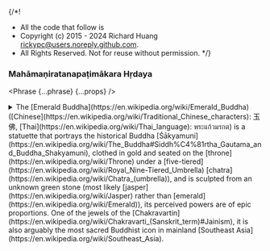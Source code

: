 {/*!
 * All the code that follow is
 * Copyright (c) 2015 - 2024 Richard Huang <rickypc@users.noreply.github.com>.
 * All Rights Reserved. Not for reuse without permission.
 */}


### Mahāmaṇiratanapaṭimākara Hṛdaya

<Phrase {...phrase} {...props} />

<details>
  <summary>
    The [Emerald Buddha](https://en.wikipedia.org/wiki/Emerald_Buddha)
    ([Chinese](https://en.wikipedia.org/wiki/Traditional_Chinese_characters): 玉佛,
    [Thai](https://en.wikipedia.org/wiki/Thai_language): พระแก้วมรกต) is a statuette
    that portrays the historical Buddha
    [Śākyamuni](https://en.wikipedia.org/wiki/The_Buddha#Siddh%C4%81rtha_Gautama_and_Buddha_Shakyamuni),
    clothed in gold and seated on the [throne](https://en.wikipedia.org/wiki/Throne) under
    a [five-tiered](https://en.wikipedia.org/wiki/Royal_Nine-Tiered_Umbrella) [chatra](https://en.wikipedia.org/wiki/Chatra_(umbrella)),
    and is sculpted from an unknown green stone (most likely [jasper](https://en.wikipedia.org/wiki/Jasper)
    rather than [emerald](https://en.wikipedia.org/wiki/Emerald)),
    its perceived powers are of epic proportions.
    One of the jewels of the [Chakravartin](https://en.wikipedia.org/wiki/Chakravarti_(Sanskrit_term)#Jainism),
    it is also arguably the most sacred Buddhist icon in mainland [Southeast Asia](https://en.wikipedia.org/wiki/Southeast_Asia).
  </summary>
  <div>
    <MultiLingual {...phrase} />
  </div>
</details>
